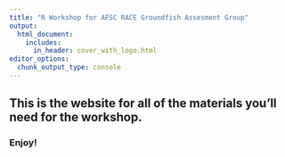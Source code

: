 ```yaml
---
title: "R Workshop for AFSC RACE Groundfish Assesment Group"
output:
  html_document:
    includes:
      in_header: cover_with_logo.html
editor_options: 
  chunk_output_type: console
---
```


## **This is the website for all of the materials you'll need for the workshop.** 

### Enjoy!